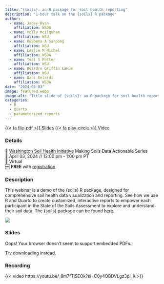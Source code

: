 ```yaml
---
title: "{soils}: an R package for soil health reporting"
description: "1-hour talk on the {soils} R package"
author: 
  - name: Jadey Ryan
    affiliation: WSDA
  - name: Molly McIlquham
    affiliation: WSU  
  - name: Kwabena A Sarpong
    affiliation: WSU
  - name: Leslie M Michel
    affiliation: WSDA
  - name: Teal S Potter
    affiliation: WSU
  - name: Deirdre Griffin LaHue
    affiliation: WSU
  - name: Dani Gelardi
    affiliation: WSDA
date: "2024-04-03"
image: featured.webp
image-alt: "Title slide of {soils}: an R package for soil health reporting"
categories:
  - R
  - Quarto
  - parameterized reports
---
```


<span class="listing-btn-group">
<a href="2024_washi-msda-soils-jadey-ryan.pdf" class="btn" role="button">{{< fa file-pdf >}} Slides</a> 
<a href="https://youtu.be/kQn82pa04jQ?si=Ksvdp0Hdgs1crOD0" class="btn" role="button">{{< fa play-circle >}} Video</a>
</span>

### Details

👥 [Washington Soil Health Initiative](https://washingtonsoilhealthinitiative.com) Making Soils Data Actionable Series   
📆 April 03, 2024 // 12:00 pm - 1:00 pm PT  
🏨 Virtual  
🆓 **FREE** with [registration](https://washingtonsoilhealthinitiative.com/making-soils-data-actionable-webinar-2024/)  

### Description

This webinar is a demo of the {soils} R package, designed for comprehensive soil health data visualization and reporting. See how we use R and Quarto to create customized, interactive reports to empower each participant in the State of the Soils Assessment to explore and understand their soil data. The {soils} package can be found [here](https://wa-department-of-agriculture.github.io/soils/).

![](flyer.jpeg)

### Slides

<object class="slides" data="https://drive.google.com/file/d/1hGAoo8YWUYRmfx8d1p29iEcD5mxR5Duj/preview"><p>Oops! Your browser doesn't seem to support embedded PDFs.</p><p><a href="2021_AWRA_CDM_Mixture_RA_JR.pdf">Try downloading instead.</a></p></object>

### Recording

{{< video https://youtu.be/_8m7fTjSEOk?si=C0y4OBDVLgz3pl_K >}}